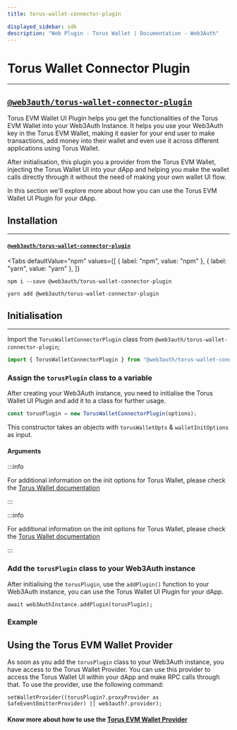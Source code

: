 ```yaml
---
title: torus-wallet-connector-plugin

displayed_sidebar: sdk
description: "Web Plugin - Torus Wallet | Documentation - Web3Auth"
---
```


# Torus Wallet Connector Plugin

---

## [`@web3auth/torus-wallet-connector-plugin`](https://npmjs.com/package/@web3auth/torus-wallet-connector-plugin)



Torus EVM Wallet UI Plugin helps you get the functionalities of the Torus EVM Wallet into your Web3Auth Instance. It helps you use your Web3Auth key
in the Torus EVM Wallet, making it easier for your end user to make transactions, add money into their wallet and even use it across different
applications using Torus Wallet.

After initialisation, this plugin you a provider from the Torus EVM Wallet, injecting the Torus Wallet UI into your dApp and helping you make the
wallet calls directly through it without the need of making your own wallet UI flow.

In this section we'll explore more about how you can use the Torus EVM Wallet UI Plugin for your dApp.

## Installation

---

#### [`@web3auth/torus-wallet-connector-plugin`](https://www.npmjs.com/package/@web3auth/torus-wallet-connector-plugin)

<Tabs
  defaultValue="npm"
  values={[
    { label: "npm", value: "npm" },
    { label: "yarn", value: "yarn" },
  ]}
>

<TabItem value="npm">

```shell
npm i --save @web3auth/torus-wallet-connector-plugin
```

</TabItem>

<TabItem value="yarn">

```shell
yarn add @web3auth/torus-wallet-connector-plugin
```

</TabItem>

</Tabs>

## Initialisation

---

Import the `TorusWalletConnectorPlugin` class from `@web3auth/torus-wallet-connector-plugin`;

```javascript
import { TorusWalletConnectorPlugin } from "@web3auth/torus-wallet-connector-plugin";
```

### Assign the `torusPlugin` class to a variable

After creating your Web3Auth instance, you need to initialise the Torus Wallet UI Plugin and add it to a class for further usage.

```javascript
const torusPlugin = new TorusWalletConnectorPlugin(options);
```

This constructor takes an objects with `torusWalletOpts` & `walletInitOptions` as input.

#### Arguments

:::info

For additional information on the init options for Torus Wallet, please check the
[Torus Wallet documentation](https://docs.tor.us/wallet/sdk/class#init)

:::

<PluginConfig />
<PluginWhitelabelConfig />

:::info

For additional information on the init options for Torus Wallet, please check the
[Torus Wallet documentation](https://docs.tor.us/wallet/sdk/class#init)

:::

### Add the `torusPlugin` class to your Web3Auth instance

After initialising the `torusPlugin`, use the `addPlugin()` function to your Web3Auth instance, you can use the Torus Wallet UI Plugin for your dApp.

```
await web3AuthInstance.addPlugin(torusPlugin);
```

### Example

<PluginsExample />

## Using the Torus EVM Wallet Provider

As soon as you add the `torusPlugin` class to your Web3Auth instance, you have access to the Torus Wallet Provider. You can use this provider to
access the Torus Wallet UI within your dApp and make RPC calls through that. To use the provider, use the following command:

```
setWalletProvider((torusPlugin?.proxyProvider as SafeEventEmitterProvider) || web3auth?.provider);
```

#### Know more about how to use the [Torus EVM Wallet Provider](https://docs.tor.us/wallet/sdk/ethereum-api#provider)
